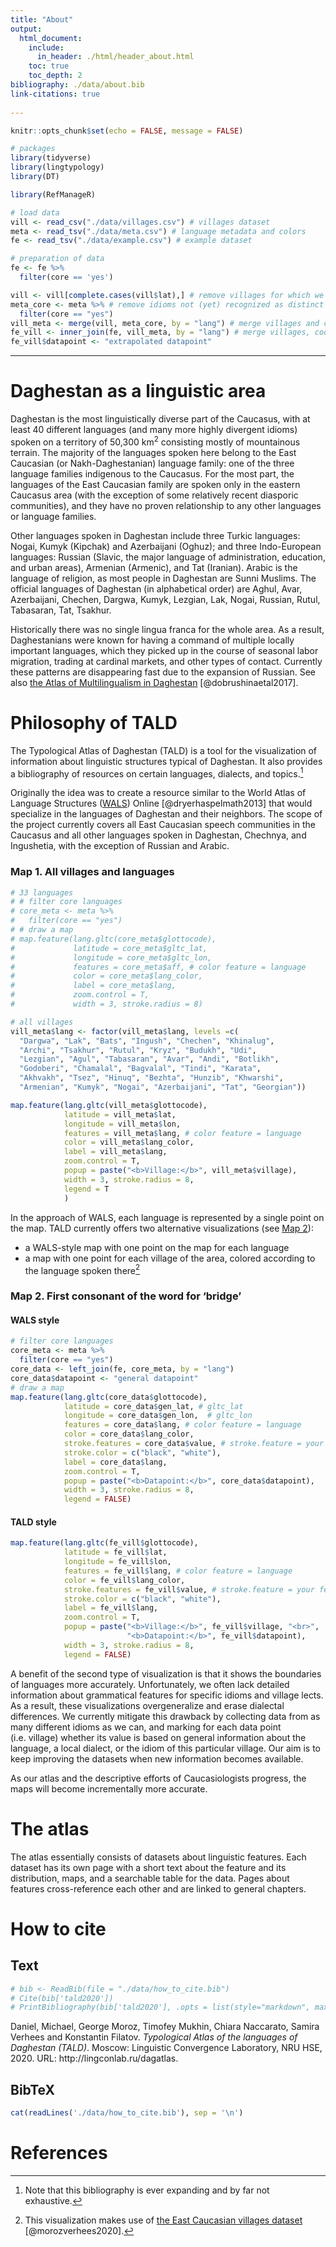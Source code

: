 ```yaml
---
title: "About"
output: 
  html_document:
    include:
      in_header: ./html/header_about.html
    toc: true
    toc_depth: 2
bibliography: ./data/about.bib
link-citations: true
    
---
```

```r
knitr::opts_chunk$set(echo = FALSE, message = FALSE)

# packages
library(tidyverse)
library(lingtypology)
library(DT)

library(RefManageR)

# load data
vill <- read_csv("./data/villages.csv") # villages dataset
meta <- read_tsv("./data/meta.csv") # language metadata and colors
fe <- read_tsv("./data/example.csv") # example dataset

# preparation of data
fe <- fe %>% 
  filter(core == 'yes')

vill <- vill[complete.cases(vill$lat),] # remove villages for which we do not have coordinates (yet)
meta_core <- meta %>% # remove idioms not (yet) recognized as distinct
  filter(core == "yes")
vill_meta <- merge(vill, meta_core, by = "lang") # merge villages and coordinates with language metadata
fe_vill <- inner_join(fe, vill_meta, by = "lang") # merge villages, coordinates, and language metadata with feature information
fe_vill$datapoint <- "extrapolated datapoint"
```

***

# Daghestan as a linguistic area

Daghestan is the most linguistically diverse part of the Caucasus, with at least 40 different languages (and many more highly divergent idioms) spoken on a territory of 50,300 km^2^ consisting mostly of mountainous terrain. The majority of the languages spoken here belong to the East Caucasian (or Nakh-Daghestanian) language family: one of the three language families indigenous to the Caucasus. For the most part, the languages of the East Caucasian family are spoken only in the eastern Caucasus area (with the exception of some relatively recent diasporic communities), and they have no proven relationship to any other languages or language families.

Other languages spoken in Daghestan include three Turkic languages: Nogai, Kumyk (Kipchak) and Azerbaijani (Oghuz); and three Indo-European languages: Russian (Slavic, the major language of administration, education, and urban areas), Armenian (Armenic), and Tat (Iranian). Arabic is the language of religion, as most people in Daghestan are Sunni Muslims. The official languages of Daghestan (in alphabetical order) are Aghul, Avar, Azerbaijani, Chechen, Dargwa, Kumyk, Lezgian, Lak, Nogai, Russian, Rutul, Tabasaran, Tat, Tsakhur.

Historically there was no single lingua franca for the whole area. As a result, Daghestanians were known for having a command of multiple locally important languages, which they picked up in the course of seasonal labor migration, trading at cardinal markets, and other types of contact. Currently these patterns are disappearing fast due to the expansion of Russian. See also [the Atlas of Multilingualism in Daghestan](https://multidagestan.com) [@dobrushinaetal2017].

# Philosophy of TALD

The Typological Atlas of Daghestan (TALD) is a tool for the visualization of information about linguistic structures typical of Daghestan. It also provides a bibliography of resources on certain languages, dialects, and topics.[^1]

Originally the idea was to create a resource similar to the World Atlas of Language Structures ([WALS](https://wals.info)) Online [@dryerhaspelmath2013] that would specialize in the languages of Daghestan and their neighbors. The scope of the project currently covers all East Caucasian speech communities in the Caucasus and all other languages spoken in Daghestan, Chechnya, and Ingushetia, with the exception of Russian and Arabic.

[^1]: Note that this bibliography is ever expanding and by far not exhaustive.

### Map 1. All villages and languages {#m1}

```r
# 33 languages
# # filter core languages
# core_meta <- meta %>%
#   filter(core == "yes")
# # draw a map
# map.feature(lang.gltc(core_meta$glottocode),
#             latitude = core_meta$gltc_lat,
#             longitude = core_meta$gltc_lon,
#             features = core_meta$aff, # color feature = language
#             color = core_meta$lang_color,
#             label = core_meta$lang,
#             zoom.control = T,
#             width = 3, stroke.radius = 8)

# all villages
vill_meta$lang <- factor(vill_meta$lang, levels =c(
  "Dargwa", "Lak", "Bats", "Ingush", "Chechen", "Khinalug",
  "Archi", "Tsakhur", "Rutul", "Kryz", "Budukh", "Udi",
  "Lezgian", "Agul", "Tabasaran", "Avar", "Andi", "Botlikh",
  "Godoberi", "Chamalal", "Bagvalal", "Tindi", "Karata",
  "Akhvakh", "Tsez", "Hinuq", "Bezhta", "Hunzib", "Khwarshi",
  "Armenian", "Kumyk", "Nogai", "Azerbaijani", "Tat", "Georgian"))

map.feature(lang.gltc(vill_meta$glottocode),
            latitude = vill_meta$lat,
            longitude = vill_meta$lon,
            features = vill_meta$lang, # color feature = language
            color = vill_meta$lang_color,
            label = vill_meta$lang,
            zoom.control = T,
            popup = paste("<b>Village:</b>", vill_meta$village),
            width = 3, stroke.radius = 8,
            legend = T
            )
```

In the approach of WALS, each language is represented by a single point on the map. TALD currently offers two alternative visualizations (see [Map 2](#m2)):

- a WALS-style map with one point on the map for each language
- a map with one point for each village of the area, colored according to the language spoken there[^2]

[^2]: This visualization makes use of [the East Caucasian villages dataset](https://github.com/sverhees/master_villages) [@morozverhees2020].

### Map 2. First consonant of the word for ‘bridge’ {#m2 .tabset .tabset-fade .tabset-pills}

#### WALS style

```r
# filter core languages
core_meta <- meta %>%
  filter(core == "yes")
core_data <- left_join(fe, core_meta, by = "lang")
core_data$datapoint <- "general datapoint"
# draw a map
map.feature(lang.gltc(core_data$glottocode),
            latitude = core_data$gen_lat, # gltc_lat
            longitude = core_data$gen_lon,  # gltc_lon
            features = core_data$lang, # color feature = language
            color = core_data$lang_color,
            stroke.features = core_data$value, # stroke.feature = your feature value
            stroke.color = c("black", "white"),
            label = core_data$lang,
            zoom.control = T,
            popup = paste("<b>Datapoint:</b>", core_data$datapoint),
            width = 3, stroke.radius = 8,
            legend = FALSE)
```

#### TALD style

```r
map.feature(lang.gltc(fe_vill$glottocode),
            latitude = fe_vill$lat,
            longitude = fe_vill$lon,
            features = fe_vill$lang, # color feature = language
            color = fe_vill$lang_color,
            stroke.features = fe_vill$value, # stroke.feature = your feature value
            stroke.color = c("black", "white"),
            label = fe_vill$lang,
            zoom.control = T,
            popup = paste("<b>Village:</b>", fe_vill$village, "<br>",
                          "<b>Datapoint:</b>", fe_vill$datapoint),
            width = 3, stroke.radius = 8,
            legend = FALSE)
```

A benefit of the second type of visualization is that it shows the boundaries of languages more accurately. Unfortunately, we often lack detailed information about grammatical features for specific idioms and village lects. As a result, these visualizations overgeneralize and erase dialectal differences. We currently mitigate this drawback by collecting data from as many different idioms as we can, and marking for each data point (i.e. village) whether its value is based on general information about the language, a local dialect, or the idiom of this particular village. Our aim is to keep improving the datasets when new information becomes available. 

As our atlas and the descriptive efforts of Caucasiologists progress, the maps will become incrementally more accurate.

# The atlas

The atlas essentially consists of datasets about linguistic features. Each dataset has its own page with a short text about the feature and its distribution, maps, and a searchable table for the data. Pages about features cross-reference each other and are linked to general chapters.
<!-- надо что-то с этим сделать -->

# How to cite{.tabset .tabset-fade .tabset-pills} 

## Text

```r
# bib <- ReadBib(file = "./data/how_to_cite.bib")
# Cite(bib['tald2020'])
# PrintBibliography(bib['tald2020'], .opts = list(style="markdown", max.names=6))

```
Daniel, Michael, George Moroz, Timofey Mukhin, Chiara Naccarato, Samira Verhees and Konstantin Filatov. _Typological Atlas of the languages of Daghestan (TALD)_. Moscow: Linguistic Convergence Laboratory, NRU HSE, 2020. URL: http://lingconlab.ru/dagatlas.

## BibTeX

```r
cat(readLines('./data/how_to_cite.bib'), sep = '\n')
```

# References

<div class="tocify-extend-page" data-unique="tocify-extend-page" style="height: 0;"></div>
<!-- remove extra whitespace at bottom produced by floating table of contents and plots. -->